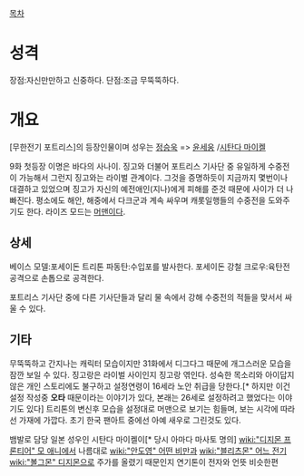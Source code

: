 [[목차]]

= 성격 =

장점:자신만만하고 신중하다.
단점:조금 무뚝뚝하다.

= 개요 =

[무한전기 포트리스]의 등장인물이며 성우는 [[정승욱]] => [[윤세웅]] /[[시탄다 마이켈]]

9화 첫등장 이명은 바다의 사나이. 징고와 더불어 포트리스 기사단 중 유일하게 수중전이 가능해서 그런지 징고와는 라이벌 관계이다. 그것을 증명하듯이 지금까지 몇번이나 대결하고 있었으며 징고가 자신의 예전애인(지나)에게 피해를 준것 때문에 사이가 더 나빠진다. 평소에도 해안, 해중에서 다크군과 계속 싸우며 캐롯일행들의 수중전을 도와주기도 한다. 라이즈 모드는 [[머맨]]이다.

== 상세 ==

베이스 모델:포세이돈
트리톤 파동탄:수입포를 발사한다.
포세이돈 강철 크로우:육탄전 공격으로 손톱으로 공격한다.

포트리스 기사단 중에 다른 기사단들과 달리 물 속에서 강해 수중전의 적들을 맞서서 싸울 수 있다.

== 기타 ==

무뚝뚝하고 간지나는 캐릭터 모습이지만 31화에서 디그다그 때문에 개그스러운 모습을 잠깐 보일 수 있다.
징고랑은 라이벌 사이인지 징고랑 엮인다.
성숙한 목소리와 아이답지 않은 개인 스토리에도 불구하고 설정연령이 16세라 노안 취급을 당한다.[* 하지만 이건 설정 작성중 '''오타''' 때문이라는 이야기가 있다, 본래는 26세로 설정하려고 했었다는 이야기도 있다]
트리톤의 변신후 모습을 설정대로 머맨으로 보기는 힘들며, 보는 시각에 따라선 가재에 가깝다. 초기 한국 팬아트 중에선 아예 새우로 그린것도 있다.

뱀발로 담당 일본 성우인 시탄다 마이켈이[* 당시 아마다 마사토 명의] [[wiki:"디지몬 프론티어" 모 애니]]에서 나름대로 [[wiki:"안도영" 어떤 비만]]과 [[wiki:"블리츠몬" 어느 전기]][[wiki:"볼그몬" 디지몬]]으로 주가를 올렸기 때문인지 연기톤이 전자와 언뜻 비슷한편
